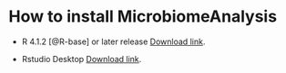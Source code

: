 # How to install MicrobiomeAnalysis


+ R 4.1.2 [@R-base] or later release [Download link](https://mirrors.tuna.tsinghua.edu.cn/CRAN/).

+ Rstudio Desktop [Download link](https://www.rstudio.com/products/rstudio/download/#download).